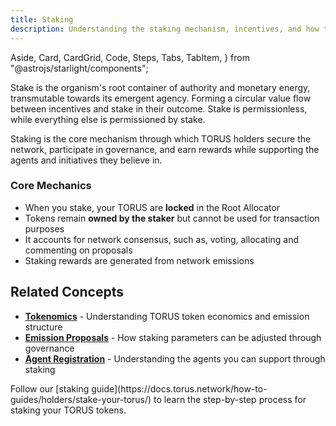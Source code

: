 ```yaml
---
title: Staking
description: Understanding the staking mechanism, incentives, and how token holders participate in Torus network security and governance.
---
```


  Aside,
  Card,
  CardGrid,
  Code,
  Steps,
  Tabs,
  TabItem,
} from "@astrojs/starlight/components";


Stake is the organism's root container of authority and monetary energy, transmutable towards its emergent agency.
Forming a circular value flow between incentives and stake in their outcome. Stake is permissionless, while everything else is permissioned by stake.

Staking is the core mechanism through which TORUS holders secure the network, participate in governance,
and earn rewards while supporting the agents and initiatives they believe in.


### Core Mechanics

- When you stake, your TORUS are **locked** in the Root Allocator
- Tokens remain **owned by the staker** but cannot be used for transaction purposes
- It accounts for network consensus, such as, voting, allocating and commenting on proposals
- Staking rewards are generated from network emissions

## Related Concepts

- **[Tokenomics](https://docs.torus.network/explanations/holders/tokenomics/)** - Understanding TORUS token economics and emission structure
- **[Emission Proposals](https://docs.torus.network/explanations/goal-leaders/emission-proposals/)** - How staking parameters can be adjusted through governance
- **[Agent Registration](https://docs.torus.network/explanations/builders/agent-registration/)** - Understanding the agents you can support through staking

<Aside type="tip" title="Ready to Start Staking?">
  Follow our [staking guide](https://docs.torus.network/how-to-guides/holders/stake-your-torus/) to learn the step-by-step process for staking your TORUS tokens.
</Aside>